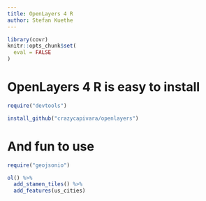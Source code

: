 ```yaml
---
title: OpenLayers 4 R
author: Stefan Kuethe
---
```


```r
library(covr)
knitr::opts_chunk$set(
  eval = FALSE
)
```

# OpenLayers <span class="into-the-blue">4 R</span> is easy to install

```r
require("devtools")

install_github("crazycapivara/openlayers")
```

# And fun to use

```r
require("geojsonio")

ol() %>%
  add_stamen_tiles() %>%
  add_features(us_cities)
```
